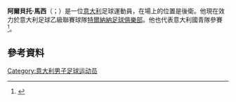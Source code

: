 '''阿爾貝托·馬西'''（{{lang-it|Alberto Masi}}；{{bd|1992年|9月2日}}）是一位[[意大利|意大利]]足球運動員，在場上的位置是後衛。他現在效力於意大利足球乙級聯賽球隊[[特爾納納足球俱樂部|特爾納納足球俱樂部]]。他也代表意大利國青隊參賽<ref>{{cite news|url=http://www.lega-pro.com/sito/index.php/rappresentativa-news/1125-litalia-lega-pro-regina-a-dubai-|title=L'ITALIA LEGA PRO REGINA A DUBAI|date=16 April 2012|accessdate=July 2012|publisher=Lega Pro|language=it|deadurl=yes|archiveurl=https://web.archive.org/web/20120608135222/http://www.lega-pro.com/sito/index.php/rappresentativa-news/1125-litalia-lega-pro-regina-a-dubai-|archivedate=2012-06-08}}</ref>。
==參考資料==
{{Reflist}}

{{DEFAULTSORT: Masi, Alberto}}
[[Category:意大利男子足球运动员|Category:意大利男子足球运动员]]

{{Sport-bio-stub}}